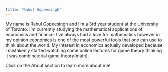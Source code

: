 ```yaml
---
title: "Rahul Gopeesingh"
---
```


My name is Rahul Gopeesingh and I'm a 3rd year student at the University of Toronto. I'm currently studying the mathematical applications of economics and finance. I've always had a love for mathematics however in my opinion economics is one of the most powerful tools that one can use to think about the world. My interest in economics actually developed because I mistakenly started watching some online lectures for game theory thinking it was combinatorial game theory(math). 


Click on the About section to learn more about me!

